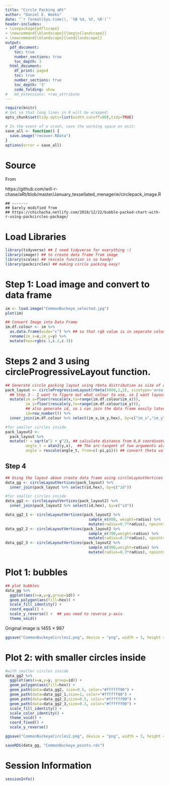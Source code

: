 ```yaml
---
title: "Circle Packing aRt"
author: "Daniel E. Weeks"
date: "`r format(Sys.time(), '%B %d, %Y, %R')`"
header-includes:
- \usepackage{pdflscape}
- \newcommand{\blandscape}{\begin{landscape}}
- \newcommand{\elandscape}{\end{landscape}}
output:
  pdf_document:
    toc: true
    number_sections: true
    toc_depth: 3
  html_document:
    df_print: paged
    toc: true
    number_sections: true
    toc_depth: '3'
    code_folding: show
#   md_extensions: +raw_attribute
---
```


```r
require(knitr)
# Set so that long lines in R will be wrapped:
opts_chunk$set(tidy.opts=list(width.cutoff=80),tidy=TRUE)
```

```r
# In the event of a crash, save the working space on exit:
save_all <- function() {
  save.image("recover.RData")
}
options(error = save_all)
```





# Source

From

https://github.com/will-r-chase/aRt/blob/master/January_tessellated_menagerie/circlepack_image.R

```
## -------
## barely modified from
## https://chichacha.netlify.com/2018/12/22/bubble-packed-chart-with-r-using-packcircles-package/
```

# Load Libraries

```r
library(tidyverse) ## I need tidyverse for everything :)
library(imager) ## to create data frame from image
library(scales) ## rescale function is so handy!
library(packcircles) ## making circle packing easy!
```

# Step 1: Load image and convert to data frame

```r
im <- load.image("CommonBuckeye_selected.jpg")
plot(im)
```

```r
## Convert Image into Data Frame
im.df.colour <- im %>%
  as.data.frame(wide="c") %>% ## so that rgb value is in separate column.
  rename(im_x=x,im_y=y) %>%
  mutate(hex=rgb(c.1,c.2,c.3))
```

# Steps 2 and 3 using circleProgressiveLayout function.

```r
## Generate circle packing layout using rbeta distribution as size of circles
pack_layout <- circleProgressiveLayout(rbeta(5000,1,2), sizetype='area') %>%
  ## Step 3 - I want to figure out what colour to use, so I want layout & image df to have same scaling.
  mutate(im_x=floor(rescale(x,to=range(im.df.colour$im_x))),
         im_y=floor(rescale(y,to=range(im.df.colour$im_y))),
         ## also generate id, so i can join the data frame easily later!
         id=row_number()) %>%
  inner_join(im.df.colour %>% select(im_x,im_y,hex), by=c("im_x","im_y"))

#for smaller circles inside
pack_layout2 <-
  pack_layout %>%
  mutate(r = sqrt(x^2 + y^2), ## calculate distance from 0,0 coordinate
         angle_t = atan2(y,x),  ## The arc-tangent of two arguments atan2(y, x) returns the angle between the x-axis and the vector from the origin to (x, y)
         angle = rescale(angle_t, from=c(-pi,pi))) ## convert theta value to value between 0 and 1
```

## Step 4

```r
## Using the layout above create data frame using circleLayoutVertices function so that you can plot circle using ggplot2
data_gg <- circleLayoutVertices(pack_layout) %>%
  inner_join(pack_layout %>% select(id,hex), by=c("id"))

#for smaller circles inside
data_gg2 <- circleLayoutVertices(pack_layout2) %>%
  inner_join(pack_layout2 %>% select(id,hex), by=c("id"))

data_gg2_1 <- circleLayoutVertices(pack_layout2 %>%
                                     sample_n(800, weight=radius) %>%
                                     mutate(radius=0.7*radius), npoints = 25) ## I want to draw smaller circle, so shrink the radius
data_gg2_2 <- circleLayoutVertices(pack_layout2 %>%
                                     sample_n(700,weight=radius) %>%
                                     mutate(radius=0.5*radius), npoints = 25)
data_gg2_3 <- circleLayoutVertices(pack_layout2 %>%
                                     sample_n(900,weight=radius) %>%
                                     mutate(radius=0.3*radius), npoints = 25)
```

# Plot 1: bubbles

```r
## plot bubbles
data_gg %>%
  ggplot(aes(x=x,y=y,group=id)) +
  geom_polygon(aes(fill=hex)) +
  scale_fill_identity() +
  coord_equal() +
  scale_y_reverse() +  ## you need to reverse y-axis
  theme_void()
```

Original image is 1455 × 987

```r
ggsave("CommonBuckeyeCircles1.png", device = "png", width = 5, height = 5, type = "cairo")
```

# Plot 2: with smaller circles inside

```r
#with smaller circles inside
data_gg2 %>%
  ggplot(aes(x=x,y=y, group=id)) +
  geom_polygon(aes(fill=hex)) +
  geom_path(data=data_gg2, size=0.5, color="#ffffff90") +
  geom_path(data=data_gg2_1,size=1, color="#ffffff90") +
  geom_path(data=data_gg2_2,size=0.5, color="#ffffff90") +
  geom_path(data=data_gg2_3,size=0.3, color="#ffffff90") +
  scale_fill_identity() +
  scale_color_identity() +
  theme_void() +
  coord_fixed() +
  scale_y_reverse()

ggsave("CommonBuckeyeCircles2.png", device = "png", width = 5, height = 5, type = "cairo")

saveRDS(data_gg, "CommonBuckeye_points.rds")
```

# Session Information

```r
sessionInfo()
```

